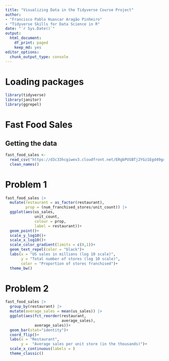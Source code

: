 ```yaml
---
title: "Visualizing Data in the Tidyverse Course Project"
author: 
- "Francisco Pablo Huascar Aragão Pinheiro"
- "Tidyverse Skills for Data Science in R"
date: "`r Sys.Date()`"
output:
  html_document:
    df_print: paged
    keep_md: yes
editor_options:
  chunk_output_type: console
---
```

# Loading packages

```r
library(tidyverse)
library(janitor)
library(ggrepel)
```

# Fast Food Sales

## Getting the data

```r
fast_food_sales <- 
  read_csv("https://d3c33hcgiwev3.cloudfront.net/ERgbPUSBTj2YGz1Egd49gA_64d91f329b334df59109113c3084708f_data_fastfood_sales.csv?Expires=1678233600&Signature=fj1~zvdeWeL5d5XUtpCtXf0IrfD7C792~rR0jHGArJNRFPjQS~K8KRCgrh6ZPlEzJmA1HIINtWVxL8mQP5s-~5IH8-IelzTqCs~bmSQb6cRErAmlsLinEh3F-wKn8ZhwevHtcHfgUBUg0vhi2slbgo3s7smPoUC2LDP8hxMleek_&Key-Pair-Id=APKAJLTNE6QMUY6HBC5A") %>% 
  clean_names()
```

# Problem 1

```r
fast_food_sales |>
  mutate(restaurant = as_factor(restaurant),
         prop = (num_franchised_stores/unit_count)) |> 
  ggplot(aes(us_sales,
             unit_count,
             colour = prop,
             label = restaurant))+
  geom_point()+
  scale_y_log10()+
  scale_x_log10()+
  scale_color_gradient(limits = c(0,1))+
  geom_text_repel(color = "black")+
  labs(x = "US sales in millions (log 10 scale)",
       y = "Total number of stores (log 10 scale)",
       color = "Proportion of stores franchised")+
  theme_bw()
```

# Problem 2

```r
fast_food_sales |>
  group_by(restaurant) |> 
  mutate(average_sales = mean(us_sales)) |> 
  ggplot(aes(fct_reorder(restaurant,
                         average_sales),
             average_sales))+
  geom_bar(stat="identity")+
  coord_flip()+
  labs(x = "Restaurant",
       y =  "Average sales per unit store (in the thousands)")+
  scale_x_continuous(labels = )
  theme_classic()
```

